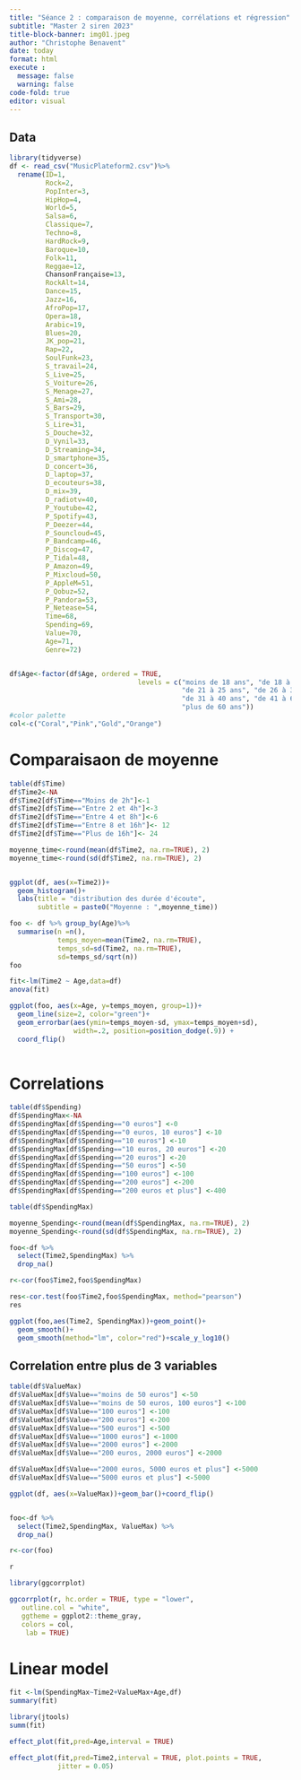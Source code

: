 ```yaml
---
title: "Séance 2 : comparaison de moyenne, corrélations et régression"
subtitle: "Master 2 siren 2023" 
title-block-banner: img01.jpeg
author: "Christophe Benavent"
date: today
format: html
execute : 
  message: false
  warning: false
code-fold: true
editor: visual
---
```


## Data

```r
library(tidyverse)
df <- read_csv("MusicPlateform2.csv")%>%
  rename(ID=1,
         Rock=2,
         PopInter=3,
         HipHop=4,
         World=5,
         Salsa=6,
         Classique=7,
         Techno=8,
         HardRock=9,
         Baroque=10,
         Folk=11,
         Reggae=12,
         ChansonFrançaise=13,
         RockAlt=14,
         Dance=15,
         Jazz=16,
         AfroPop=17,
         Opera=18,
         Arabic=19,
         Blues=20,
         JK_pop=21,
         Rap=22,
         SoulFunk=23,
         S_travail=24,
         S_Live=25,
         S_Voiture=26,
         S_Menage=27,
         S_Ami=28,
         S_Bars=29,
         S_Transport=30,
         S_Lire=31,
         S_Douche=32,
         D_Vynil=33,
         D_Streaming=34,
         D_smartphone=35,
         D_concert=36,
         D_laptop=37,
         D_ecouteurs=38,
         D_mix=39,
         D_radiotv=40,
         P_Youtube=42,
         P_Spotify=43,
         P_Deezer=44,
         P_Souncloud=45,
         P_Bandcamp=46, 
         P_Discog=47,
         P_Tidal=48,
         P_Amazon=49,
         P_Mixcloud=50,
         P_AppleM=51,
         P_Qobuz=52,
         P_Pandora=53,
         P_Netease=54,
         Time=68,
         Spending=69,
         Value=70, 
         Age=71,
         Genre=72)


df$Age<-factor(df$Age, ordered = TRUE, 
                                levels = c("moins de 18 ans", "de 18 à 20 ans",
                                           "de 21 à 25 ans", "de 26 à 30 ans",
                                           "de 31 à 40 ans", "de 41 à 60 ans",
                                           "plus de 60 ans"))
#color palette
col<-c("Coral","Pink","Gold","Orange")

```

# Comparaisaon de moyenne

```r

table(df$Time)
df$Time2<-NA
df$Time2[df$Time=="Moins de 2h"]<-1
df$Time2[df$Time=="Entre 2 et 4h"]<-3
df$Time2[df$Time=="Entre 4 et 8h"]<-6
df$Time2[df$Time=="Entre 8 et 16h"]<- 12
df$Time2[df$Time=="Plus de 16h"]<- 24

moyenne_time<-round(mean(df$Time2, na.rm=TRUE), 2)
moyenne_time<-round(sd(df$Time2, na.rm=TRUE), 2)


ggplot(df, aes(x=Time2))+
  geom_histogram()+
  labs(title = "distribution des durée d'écoute",
       subtitle = paste0("Moyenne : ",moyenne_time))

foo <- df %>% group_by(Age)%>%
  summarise(n =n(),
            temps_moyen=mean(Time2, na.rm=TRUE),
            temps_sd=sd(Time2, na.rm=TRUE),
            sd=temps_sd/sqrt(n)) 
foo

fit<-lm(Time2 ~ Age,data=df)
anova(fit)

ggplot(foo, aes(x=Age, y=temps_moyen, group=1))+
  geom_line(size=2, color="green")+
  geom_errorbar(aes(ymin=temps_moyen-sd, ymax=temps_moyen+sd), 
                width=.2, position=position_dodge(.9)) +
  coord_flip()
  
```

# Correlations

```r


table(df$Spending)
df$SpendingMax<-NA
df$SpendingMax[df$Spending=="0 euros"] <-0
df$SpendingMax[df$Spending=="0 euros, 10 euros"] <-10
df$SpendingMax[df$Spending=="10 euros"] <-10
df$SpendingMax[df$Spending=="10 euros, 20 euros"] <-20
df$SpendingMax[df$Spending=="20 euros"] <-20
df$SpendingMax[df$Spending=="50 euros"] <-50
df$SpendingMax[df$Spending=="100 euros"] <-100
df$SpendingMax[df$Spending=="200 euros"] <-200
df$SpendingMax[df$Spending=="200 euros et plus"] <-400

table(df$SpendingMax)

moyenne_Spending<-round(mean(df$SpendingMax, na.rm=TRUE), 2)
moyenne_Spending<-round(sd(df$SpendingMax, na.rm=TRUE), 2)

foo<-df %>% 
  select(Time2,SpendingMax) %>%
  drop_na()

r<-cor(foo$Time2,foo$SpendingMax)

res<-cor.test(foo$Time2,foo$SpendingMax, method="pearson")
res

ggplot(foo,aes(Time2, SpendingMax))+geom_point()+
  geom_smooth()+
  geom_smooth(method="lm", color="red")+scale_y_log10()
```

## Correlation entre plus de 3 variables

```r

table(df$ValueMax)
df$ValueMax[df$Value=="moins de 50 euros"] <-50
df$ValueMax[df$Value=="moins de 50 euros, 100 euros"] <-100
df$ValueMax[df$Value=="100 euros"] <-100
df$ValueMax[df$Value=="200 euros"] <-200
df$ValueMax[df$Value=="500 euros"] <-500
df$ValueMax[df$Value=="1000 euros"] <-1000
df$ValueMax[df$Value=="2000 euros"] <-2000
df$ValueMax[df$Value=="200 euros, 2000 euros"] <-2000

df$ValueMax[df$Value=="2000 euros, 5000 euros et plus"] <-5000
df$ValueMax[df$Value=="5000 euros et plus"] <-5000

ggplot(df, aes(x=ValueMax))+geom_bar()+coord_flip()


foo<-df %>% 
  select(Time2,SpendingMax, ValueMax) %>%
  drop_na()

r<-cor(foo)

r

library(ggcorrplot)

ggcorrplot(r, hc.order = TRUE, type = "lower",
   outline.col = "white",
   ggtheme = ggplot2::theme_gray,
   colors = col, 
    lab = TRUE)


```

# Linear model

```r

fit <-lm(SpendingMax~Time2+ValueMax+Age,df)
summary(fit)

library(jtools)
summ(fit)

effect_plot(fit,pred=Age,interval = TRUE)

effect_plot(fit,pred=Time2,interval = TRUE, plot.points = TRUE, 
            jitter = 0.05)
```
